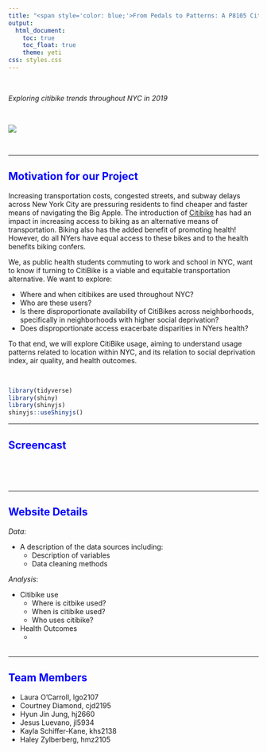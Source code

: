 ```yaml
---
title: "<span style='color: blue;'>From Pedals to Patterns: A P8105 Citibike Data Analysis</span>"
output: 
  html_document:
    toc: true
    toc_float: true
    theme: yeti
css: styles.css
---
```


<style>
  h1 {
    text-align: center;
     font-weight: bold;
  }
</style>

  &nbsp;
  
*Exploring citibike trends throughout NYC in 2019*

  &nbsp;
  
![](many_bike_pic.png)

  &nbsp;
  
***

## <span style="color: blue;">Motivation for our Project</span>
Increasing transportation costs, congested streets, and subway delays across New York City are pressuring residents to find cheaper and faster means of navigating the Big Apple. The introduction of [Citibike](https://citibikenyc.com/) has had an impact in increasing access to biking as an alternative means of transportation. Biking also has the added benefit of promoting health! However, do all NYers have equal access to these bikes and to the health benefits biking confers.

We, as public health students commuting to work and school in NYC, want to know if turning to CitiBike is a viable and equitable transportation alternative. We want to explore:

  * Where and when citibikes are used throughout NYC?
  * Who are these users? 
  * Is there disproportionate availability of CitiBikes across neighborhoods, specifically in neighborhoods with higher social deprivation?
  * Does disproportionate access exacerbate disparities in NYers health? 

To that end, we will explore CitiBike usage, aiming to understand usage patterns related to location within NYC, and its relation to social deprivation index, air quality, and health outcomes. 

&nbsp;

```r
library(tidyverse)
library(shiny)
library(shinyjs)
shinyjs::useShinyjs()
```

***
## <span style="color: blue;">Screencast</span>

  &nbsp;
  
<link here to embed video>
  &nbsp;
  
***

## <span style="color: blue;">Website Details</span>
  
*Data*:

* A description of the data sources including:
  * Description of variables
  * Data cleaning methods


*Analysis*:

* Citibike use
  * Where is citbike used?
  * When is citibike used?
  * Who uses citibike?
    &nbsp;
    
* Health Outcomes
  * 

  &nbsp;
  

***
  
## <span style="color: blue;">Team Members</span>
  - Laura O'Carroll, lgo2107<br>
  - Courtney Diamond, cjd2195<br>
  - Hyun Jin Jung, hj2660<br>
  - Jesus Luevano, jl5934<br>
  - Kayla Schiffer-Kane, khs2138<br>
  - Haley Zylberberg, hmz2105<br> 



